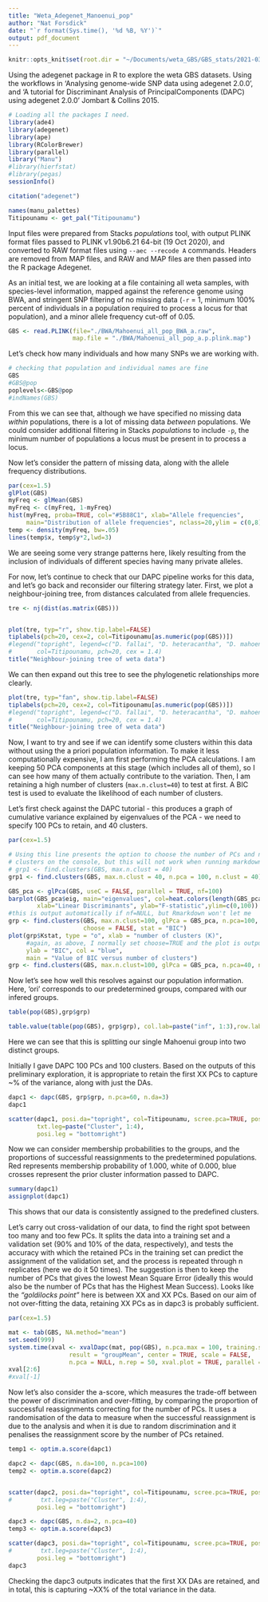 ```yaml
---
title: "Weta_Adegenet_Manoenui_pop"
author: "Nat Forsdick"
date: "`r format(Sys.time(), '%d %B, %Y')`"
output: pdf_document
---
```


```r

knitr::opts_knit$set(root.dir = "~/Documents/weta_GBS/GBS_stats/2021-03-29_Results/",echo = TRUE,ppi=600,units="in")
```


Using the adegenet package in R  to explore the weta GBS datasets. Using the workflows in 'Analysing genome-wide SNP data using adegenet 2.0.0', and 'A tutorial for Discriminant Analysis of PrincipalComponents (DAPC) using adegenet 2.0.0' Jombart & Collins 2015. 


```r
# Loading all the packages I need.
library(ade4)
library(adegenet)
library(ape)
library(RColorBrewer)
library(parallel)
library("Manu")
#library(hierfstat)
#library(pegas)
sessionInfo()

citation("adegenet")
```


```r
names(manu_palettes)
Titipounamu <- get_pal("Titipounamu")

```

Input files were prepared from Stacks _populations_ tool, with output PLINK format files passed to PLINK v1.90b6.21 64-bit (19 Oct 2020), and converted to RAW format files using `--aec --recode A` commands. Headers are removed from MAP files, and RAW and MAP files are then passed into the R package Adegenet.

As an initial test, we are looking at a file containing all weta samples, with species-level information, mapped against the reference genome using BWA, and stringent SNP filtering of no missing data (`-r` = 1,  minimum 100% percent of individuals in a population required to process a locus for that population), and a minor allele frequency cut-off of 0.05. 

```r
GBS <- read.PLINK(file="./BWA/Mahoenui_all_pop_BWA_a.raw",
                  map.file = "./BWA/Mahoenui_all_pop_a.p.plink.map")

```

Let's check how many individuals and how many SNPs we are working with. 

```r
# checking that population and individual names are fine
GBS
#GBS@pop
poplevels<-GBS@pop
#indNames(GBS)
```

From this we can see that, although we have specified no missing data _within_ populations, there is a lot of missing data _between_ populations. We could consider additional filtering in Stacks _populations_ to include `-p`, the minimum number of populations a locus must be present in to process a locus.

Now let's consider the pattern of missing data, along with the allele frequency distributions.

```r
par(cex=1.5) 
glPlot(GBS)
myFreq <- glMean(GBS)
myFreq <- c(myFreq, 1-myFreq)
hist(myFreq, proba=TRUE, col="#5B88C1", xlab="Allele frequencies",
     main="Distribution of allele frequencies", nclass=20,ylim = c(0,8))
temp <- density(myFreq, bw=.05)
lines(temp$x, temp$y*2,lwd=3)
```

We are seeing some very strange patterns here, likely resulting from the inclusion of individuals of different species having many private alleles.

For now, let's continue to check that our DAPC pipeline works for this data, and let's go back and reconsider our filtering strategy later. 
First, we plot a neighbour-joining tree, from distances calculated from allele frequencies. 

```r
tre <- nj(dist(as.matrix(GBS)))


plot(tre, typ="r", show.tip.label=FALSE)
tiplabels(pch=20, cex=2, col=Titipounamu[as.numeric(pop(GBS))])
#legend("topright", legend=c("D. fallai", "D. heteracantha", "D. mahoenui"), 
#       col=Titipounamu, pch=20, cex = 1.4)
title("Neighbour-joining tree of weta data")
```

We can then expand out this tree to see the phylogenetic relationships more clearly.

```r
plot(tre, typ="fan", show.tip.label=FALSE)
tiplabels(pch=20, cex=2, col=Titipounamu[as.numeric(pop(GBS))])
#legend("topright", legend=c("D. fallai", "D. heteracantha", "D. mahoenui"), 
#       col=Titipounamu, pch=20, cex = 1.4)
title("Neighbour-joining tree of weta data")
```

Now, I want to try and see if we can identify some clusters within this data without using the a priori population information. To make it less 
computationally expensive, I am first performing the PCA calculations. I am keeping 50 PCA components at this stage (which includes all 
of them), so I can see how many of them actually contribute to the variation. Then, I am retaining a high number of clusters (`max.n.clust=40`) 
to test at first. A BIC test is used to evaluate the likelihood of each number of clusters.

Let's first check against the DAPC tutorial - this produces a graph of cumulative variance explained by eigenvalues of the PCA - we need to specify 100 PCs to retain, and 40 clusters.

```r
par(cex=1.5) 

# Using this line presents the option to choose the number of PCs and number of 
# clusters on the console, but this will not work when running markdown. 
# grp1 <- find.clusters(GBS, max.n.clust = 40)
grp1 <- find.clusters(GBS, max.n.clust = 40, n.pca = 100, n.clust = 40)
```

```r
GBS_pca <- glPca(GBS, useC = FALSE, parallel = TRUE, nf=100)
barplot(GBS_pca$eig, main="eigenvalues", col=heat.colors(length(GBS_pca$eig)),
        xlab="Linear Discriminants", ylab="F-statistic",ylim=c(0,100)) 
#this is output automatically if nf=NULL, but Rmarkdown won't let me
grp <- find.clusters(GBS, max.n.clust=100, glPca = GBS_pca, n.pca=100, 
                     choose = FALSE, stat = "BIC")
plot(grp$Kstat, type = "o", xlab = "number of clusters (K)",
     #again, as above, I normally set choose=TRUE and the plot is output automatically
     ylab = "BIC", col = "blue",
     main = "Value of BIC versus number of clusters")
grp <- find.clusters(GBS, max.n.clust=100, glPca = GBS_pca, n.pca=40, n.clust = 3)
```

Now let's see how well this resolves against our population information. Here, 'ori' corresponds to our predetermined groups, compared with our infered groups. 

```r
table(pop(GBS),grp$grp)

table.value(table(pop(GBS), grp$grp), col.lab=paste("inf", 1:3),row.lab=paste("ori", 1:3))
```

Here we can see that this is splitting our single Mahoenui group into two distinct groups. 

Initially I gave DAPC 100 PCs and 100 clusters. Based on the outputs of this preliminary exploration, it is appropriate to retain the first XX PCs to capture ~% of the variance, along with just the  DAs.

```r

dapc1 <- dapc(GBS, grp$grp, n.pca=60, n.da=3)
dapc1
```


```r
scatter(dapc1, posi.da="topright", col=Titipounamu, scree.pca=TRUE, posi.pca="topleft", clab=0, cex = 3, solid = 0.6, leg= TRUE,
        txt.leg=paste("Cluster", 1:4), 
        posi.leg = "bottomright")
```

Now we can consider membership probabilities to the groups, and the proportions of successful reassignments to the predetermined populations. Red represents membership probability of 1.000, white of 0.000, blue crosses represent the prior cluster information passed to DAPC. 

```r
summary(dapc1)
assignplot(dapc1)
``` 

This shows that our data is consistently assigned to the predefined clusters. 

Let's carry out cross-validation of our data, to find the right spot between too many and too few PCs. It splits the data into a training set and a validation set (90% and 10% of the data, respectively), and tests the accuracy with which the retained PCs in the training set can predict the assignment of the validation set, and the process is repeated through n replicates (here we do it 50 times). The suggestion is then to keep the number of PCs that gives the lowest Mean Square Error (ideally this would also be the number of PCs that has the Highest Mean Success). Looks like the _"goldilocks point"_ here is between XX and XX PCs. Based on our aim of not over-fitting the data, retaining XX PCs as in dapc3 is probably sufficient. 

```r
par(cex=1.5) 

mat <- tab(GBS, NA.method="mean")
set.seed(999)
system.time(xval <- xvalDapc(mat, pop(GBS), n.pca.max = 100, training.set = 0.9,
                 result = "groupMean", center = TRUE, scale = FALSE,
                 n.pca = NULL, n.rep = 50, xval.plot = TRUE, parallel = "multicore", ncpus = 4))
xval[2:6]
#xval[-1]
```

Now let's also consider the a-score, which measures the trade-off between the power of discrimination and over-fitting, by comparing the proportion of successful reassignments correcting for the number of PCs. It uses a randomisation of the data to measure when the successful reassignment is due to the analysis and when it is due to random discrimination and it penalises the reassignment score by the number of PCs retained.

```r
temp1 <- optim.a.score(dapc1)

dapc2 <- dapc(GBS, n.da=100, n.pca=100)
temp2 <- optim.a.score(dapc2)


scatter(dapc2, posi.da="topright", col=Titipounamu, scree.pca=TRUE, posi.pca="topleft", clab=0, cex = 3, solid = 0.6, leg= TRUE,
#        txt.leg=paste("Cluster", 1:4), 
        posi.leg = "bottomright")

dapc3 <- dapc(GBS, n.da=2, n.pca=40)
temp3 <- optim.a.score(dapc3)

scatter(dapc3, posi.da="topright", col=Titipounamu, scree.pca=TRUE, posi.pca="topleft", clab=0, cex = 3, solid = 0.6, leg= TRUE,
#        txt.leg=paste("Cluster", 1:4), 
        posi.leg = "bottomright")
dapc3
```
Checking the dapc3 outputs indicates that the first XX DAs are retained, and in total, this is capturing ~XX% of the total variance in the data.

